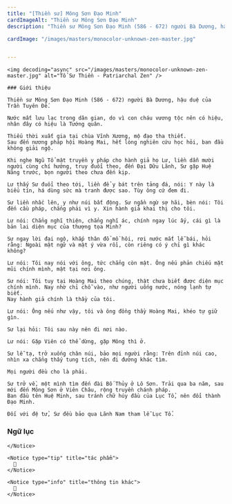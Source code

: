 ```yaml
---
title: "[Thiền sư] Mông Sơn Đạo Minh"
cardImageAlt: "Thiền sư Mông Sơn Đạo Minh"
description: "Thiền sư Mông Sơn Đạo Minh (586 - 672) người Bà Dương, hậu duệ của Trần Tuyên Đế"

cardImage: "/images/masters/monocolor-unknown-zen-master.jpg"


---
```


<div className="grid xl:grid-cols-8 lg:grid-cols-8 md:grid-cols-2 sm:grid-cols-2 xs:grid-cols-1 gap-8 bg-body dark:bg-darkmode-body">

  <div className="lg:col-span-3 md:col-span-1">

    <img decoding="async" src="/images/masters/monocolor-unknown-zen-master.jpg" alt="Tổ Sư Thiền - Patriarchal Zen" />

    ### Giới thiệu

    Thiền sư Mông Sơn Đạo Minh (586 - 672) người Bà Dương, hậu duệ của Trần Tuyên Đế.

    Nước mất lưu lạc trong dân gian, do vì con cháu vương tộc nên có hiệu, nhân đây có hiệu là Tướng quân.

    Thiếu thời xuất gia tại chùa Vĩnh Xương, mộ đạo tha thiết.
    Sau đến nương pháp hội Hoàng Mai, hết lòng nghiên cứu học hỏi, ban đầu không giải ngộ.

    Khi nghe Ngũ Tổ mật truyền y pháp cho hành giả họ Lư, liền dẫn mười người cùng chí hướng, truy đuổi theo, đến Đại Dữu Lãnh, Sư gặp Huệ Năng trước, bọn người theo chưa đến kịp.

    Lư thấy Sư đuổi theo tới, liền để y bát trên tảng đá, nói: Y này là biểu tín, há dùng sức mà tranh được sao. Tùy ông cứ đem đi.

    Sư liền nhấc lên, y như núi bất động. Sư ngần ngừ sợ hãi, bèn nói: Tôi đến cầu pháp, chẳng phải vì y. Xin hành giả khai thị cho tôi.

    Lư nói: Chẳng nghĩ thiện, chẳng nghĩ ác, chính ngay lúc ấy, cái gì là bản lai diện mục của thượng tọa Minh?

    Sư ngay lời đại ngộ, khắp thân đổ mồ hôi, rơi nước mắt lễ bái, hỏi rằng: Ngoài mật ngữ và mật ý vừa rồi, còn riêng có ý chỉ gì khác không?

    Lư nói: Tôi nay nói với ông, tức chẳng còn mật. Ông nếu phản chiếu mặt mũi chính mình, mật tại nơi ông.

    Sư nói: Tôi tuy tại Hoàng Mai theo chúng, thật chưa biết được diện mục chính mình. Nay nhờ chỉ chỗ vào, như người uống nước, nóng lạnh tự biết.
    Nay hành giả chính là thầy của tôi.

    Lư nói: Ông nếu như vậy, tôi và ông đồng thầy Hoàng Mai, khéo tự giữ gìn.

    Sư lại hỏi: Tôi sau này nên đi nơi nào.

    Lư nói: Gặp Viên có thể dừng, gặp Mông thì ở.

    Sư lễ tạ, trở xuống chân núi, bảo mọi người rằng: Trên đỉnh núi cao, nhìn xa chẳng thấy tung tích, nên đi đường khác tìm.

    Mọi người đều cho là phải.

    Sư trở về, một mình tìm đến đài Bố Thủy ở Lô Sơn. Trải qua ba năm, sau mới đến Mông Sơn ở Viên Châu, rộng truyền chánh pháp.
    Ban đầu tên Huệ Minh, sau tránh chữ húy đầu của Lục Tổ, nên đổi thành Đạo Minh.

    Đối với đệ tử, Sư đều bảo qua Lãnh Nam tham lễ Lục Tổ.

  </div>

<div className="lg:col-span-5 md:col-span-1">

  ### Ngữ lục


  <Notice type="warning" title="cảnh ngữ">

    </Notice>

    <Notice type="tip" title="tác phẩm">
      📖
    </Notice>

    <Notice type="info" title="thông tin khác">
      🧷
    </Notice>

  </div>


</div>
